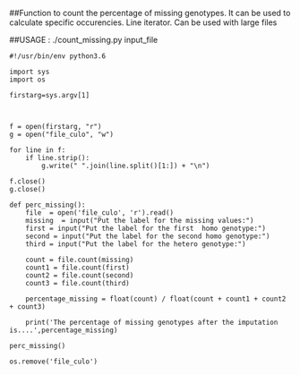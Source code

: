##Function to count the percentage of missing genotypes. It can be used to calculate specific occurencies. Line iterator. Can be used with large files

##USAGE : ./count_missing.py input_file

```
#!/usr/bin/env python3.6

import sys
import os

firstarg=sys.argv[1]



f = open(firstarg, "r")
g = open("file_culo", "w")

for line in f:
    if line.strip():
        g.write(" ".join(line.split()[1:]) + "\n")

f.close()
g.close()    

def perc_missing():
    file  = open('file_culo', 'r').read()
    missing  = input("Put the label for the missing values:")
    first = input("Put the label for the first  homo genotype:")
    second = input("Put the label for the second homo genotype:")
    third = input("Put the label for the hetero genotype:")

    count = file.count(missing)
    count1 = file.count(first)
    count2 = file.count(second)
    count3 = file.count(third)
    
    percentage_missing = float(count) / float(count + count1 + count2 + count3)
    
    print('The percentage of missing genotypes after the imputation is....',percentage_missing)

perc_missing()

os.remove('file_culo')
```

